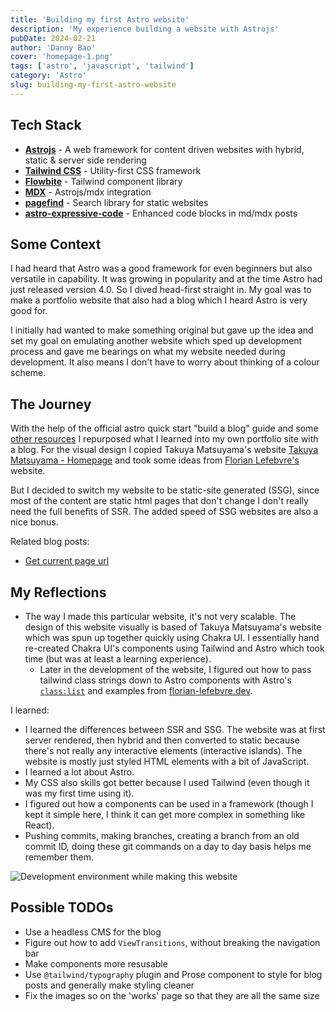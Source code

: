 ```yaml
---
title: 'Building my first Astro website'
description: 'My experience building a website with Astrojs'
pubDate: 2024-02-21
author: 'Danny Bao'
cover: 'homepage-1.png'
tags: ['astro', 'javascript', 'tailwind']
category: 'Astro'
slug: building-my-first-astro-website
---
```


## Tech Stack

- [**Astrojs**](https://astro.build/) - A web framework for content driven websites with hybrid, static & server side rendering
- [**Tailwind CSS**](https://tailwindcss.com/) - Utility-first CSS framework
- [**Flowbite**](https://flowbite.com/) - Tailwind component library
- [**MDX**](https://docs.astro.build/en/guides/integrations-guide/mdx/) - Astrojs/mdx integration
- [**pagefind**](https://pagefind.app/) - Search library for static websites
- [**astro-expressive-code**](https://expressive-code.com/) - Enhanced code blocks in md/mdx posts

## Some Context

I had heard that Astro was a good framework for even beginners but also versatile in capability. It was growing in popularity and at the time Astro had just released version 4.0. So I dived head-first straight in. My goal was to make a portfolio website that also had a blog which I heard Astro is very good for.

I initially had wanted to make something original but gave up the idea and set my goal on emulating another website which sped up development process and gave me bearings on what my website needed during development. It also means I don't have to worry about thinking of a colour scheme.

## The Journey

With the help of the official astro quick start "build a blog" guide and some [other resources](https://www.youtube.com/watch?v=XoIHKO6AkoM) I repurposed what I learned into my own portfolio site with a blog. For the visual design I copied Takuya Matsuyama's website [Takuya Matsuyama - Homepage](https://www.craftz.dog/) and took some ideas from [Florian Lefebvre's](https://florian-lefebvre.dev/) website.

But I decided to switch my website to be static-site generated (SSG), since most of the content are static html pages that don't change I don't really need the full benefits of SSR. The added speed of SSG websites are also a nice bonus.

Related blog posts:
- [Get current page url](get-current-page-url-in-astro)

## My Reflections

- The way I made this particular website, it's not very scalable. The design of this website visually is based of Takuya Matsuyama's website which was spun up together quickly using Chakra UI. I essentially hand re-created Chakra UI's components using Tailwind and Astro which took time (but was at least a learning experience).
	- Later in the development of the website, I figured out how to pass tailwind class strings down to Astro components with Astro's [`class:list`](https://docs.astro.build/en/reference/directives-reference/#classlist) and examples from [florian-lefebvre.dev](https://florian-lefebvre.dev/).

I learned:
- I learned the differences between SSR and SSG. The website was at first server rendered, then hybrid and then converted to static because there's not really any interactive elements (interactive islands). The website is mostly just styled HTML elements with a bit of JavaScript.
- I learned a lot about Astro. 
- My CSS also skills got better because I used Tailwind (even though it was my first time using it). 
- I figured out how a components can be used in a framework (though I kept it simple here, I think it can get more complex in something like React).
- Pushing commits, making branches, creating a branch from an old commit ID, doing these git commands on a day to day basis helps me remember them.

![Development environment while making this website](../../assets/works/homepage_03.jpeg)

## Possible TODOs

- Use a headless CMS for the blog
- Figure out how to add `ViewTransitions`, without breaking the navigation bar
- Make components more resusable
- Use `@tailwind/typography` plugin and Prose component to style for blog posts and generally make styling cleaner
- Fix the images so on the 'works' page so that they are all the same size